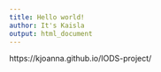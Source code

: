 ```yaml
---
title: Hello world!
author: It's Kaisla
output: html_document
---
```


https://kjoanna.github.io/IODS-project/

